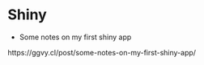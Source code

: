 
# Shiny 



- Some notes on my first shiny app

https://ggvy.cl/post/some-notes-on-my-first-shiny-app/

